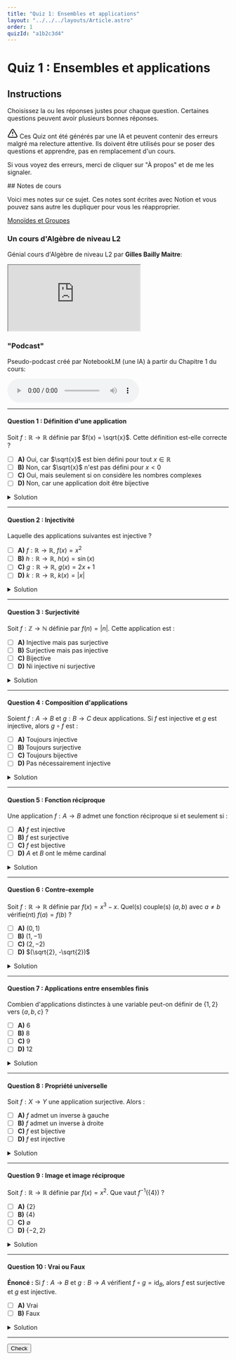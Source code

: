 ```yaml
---
title: "Quiz 1: Ensembles et applications"
layout: "../../../layouts/Article.astro"
order: 1
quizId: "a1b2c3d4"
---
```


# Quiz 1 : Ensembles et applications

## Instructions

Choisissez la ou les réponses justes pour chaque question. Certaines questions peuvent avoir plusieurs bonnes réponses.

<div class="warning">

<svg xmlns="http://www.w3.org/2000/svg" width="24" height="24" viewBox="0 0 24 24" fill="none" stroke="currentColor" stroke-width="2" stroke-linecap="round" stroke-linejoin="round" class="lucide lucide-triangle-alert-icon lucide-triangle-alert"><path d="m21.73 18-8-14a2 2 0 0 0-3.48 0l-8 14A2 2 0 0 0 4 21h16a2 2 0 0 0 1.73-3"/><path d="M12 9v4"/><path d="M12 17h.01"/></svg> Ces Quiz ont été générés par une IA et peuvent contenir des erreurs malgré ma relecture attentive. Ils doivent être utilisés pour se poser des questions et apprendre, pas en remplacement d'un cours.

Si vous voyez des erreurs, merci de cliquer sur "À propos" et de me les signaler.

</div>
## Notes de cours

Voici mes notes sur ce sujet. Ces notes sont écrites avec Notion et vous pouvez sans autre les dupliquer pour vous les réapproprier.

<div class="highlight">

[Monoïdes et Groupes](https://feature-space.notion.site/algebre-monoides-et-groupes)

</div>

### Un cours d'Algèbre de niveau L2

Génial cours d'Algèbre de niveau L2 par **Gilles Bailly Maitre**:


<div class="video">
  <iframe
    src="https://www.youtube.com/embed/videoseries?list=PLE8WtfrsTAikFDNHujYvKStrEB5wEglmb"
    title="YouTube playlist player"
    allow="accelerometer; autoplay; clipboard-write; encrypted-media; gyroscope; picture-in-picture; web-share"
    allowFullScreen
  ></iframe>
</div>

### "Podcast"

Pseudo-podcast créé par NotebookLM (une IA) à partir du Chapitre 1 du cours:

<audio controls>
  <source src={videoUrl} type="audio/mp4"/>
  Votre navigateur ne permet pas la lecture de fichiers audio.
</audio>

---

#### Question 1 : Définition d'une application

Soit $f : \mathbb{R} \to \mathbb{R}$ définie par $f(x) = \sqrt{x}$. Cette définition est-elle correcte ?

- [ ] **A)** Oui, car $\sqrt{x}$ est bien défini pour tout $x \in \mathbb{R}$
- [ ] **B)** Non, car $\sqrt{x}$ n'est pas défini pour $x < 0$<span class="correct"></span>
- [ ] **C)** Oui, mais seulement si on considère les nombres complexes
- [ ] **D)** Non, car une application doit être bijective

<details>
<summary>Solution</summary>

**Réponse : B**

La fonction $\sqrt{x}$ n'est définie que pour $x \geq 0$ dans $\mathbb{R}$. Pour définir une application de $\mathbb{R}$ vers $\mathbb{R}$, il faut que $f(x)$ soit défini pour tout $x \in \mathbb{R}$.

</details>

---

#### Question 2 : Injectivité

Laquelle des applications suivantes est injective ?

- [ ] **A)** $f : \mathbb{R} \to \mathbb{R}$, $f(x) = x^2$
- [ ] **B)** $h : \mathbb{R} \to \mathbb{R}$, $h(x) = \sin(x)$
- [ ] **C)** $g : \mathbb{R} \to \mathbb{R}$, $g(x) = 2x + 1$<span class="correct"></span>
- [ ] **D)** $k : \mathbb{R} \to \mathbb{R}$, $k(x) = |x|$

<details>
<summary>Solution</summary>

**Réponse : C**

$g(x) = 2x + 1$ est injective car si $g(x_1) = g(x_2)$, alors $2x_1 + 1 = 2x_2 + 1$, donc $x_1 = x_2$.
- A) $f(1) = f(-1) = 1$, donc pas injective
- C) $\sin(0) = \sin(\pi) = 0$, donc pas injective  
- D) $|1| = |-1| = 1$, donc pas injective

</details>

---

#### Question 3 : Surjectivité

Soit $f : \mathbb{Z} \to \mathbb{N}$ définie par $f(n) = |n|$. Cette application est :

- [ ] **A)** Injective mais pas surjective
- [ ] **B)** Surjective mais pas injective<span class="correct"></span>
- [ ] **C)** Bijective
- [ ] **D)** Ni injective ni surjective

<details>
<summary>Solution</summary>

**Réponse : B**

$f(n) = |n|$ est surjective car tout $m \in \mathbb{N}$ est l'image de $m$ (et de $-m$ si $m > 0$). Elle n'est pas injective car $f(n) = f(-n)$ pour $n \neq 0$.

</details>

---

#### Question 4 : Composition d'applications

Soient $f : A \to B$ et $g : B \to C$ deux applications. Si $f$ est injective et $g$ est injective, alors $g \circ f$ est :

- [ ] **A)** Toujours injective<span class="correct"></span>
- [ ] **B)** Toujours surjective
- [ ] **C)** Toujours bijective
- [ ] **D)** Pas nécessairement injective

<details>
<summary>Solution</summary>

**Réponse : A**

Si $f$ et $g$ sont injectives, alors $g \circ f$ est injective. En effet, si $(g \circ f)(x_1) = (g \circ f)(x_2)$, alors $g(f(x_1)) = g(f(x_2))$. Par injectivité de $g$, on a $f(x_1) = f(x_2)$, et par injectivité de $f$, on a $x_1 = x_2$.

</details>

---

#### Question 5 : Fonction réciproque

Une application $f : A \to B$ admet une fonction réciproque si et seulement si :

- [ ] **A)** $f$ est injective
- [ ] **B)** $f$ est surjective
- [ ] **C)** $f$ est bijective<span class="correct"></span>
- [ ] **D)** $A$ et $B$ ont le même cardinal

<details>
<summary>Solution</summary>

**Réponse : C**

Une application admet une fonction réciproque si et seulement si elle est bijective (injective et surjective).

</details>

---

#### Question 6 : Contre-exemple

Soit $f : \mathbb{R} \to \mathbb{R}$ définie par $f(x) = x^3 - x$. Quel(s) couple(s) $(a, b)$ avec $a \neq b$ vérifie(nt) $f(a) = f(b)$ ?

- [ ] **A)** $(0, 1)$<span class="correct"></span>
- [ ] **B)** $(1, -1)$<span class="correct"></span>
- [ ] **C)** $(2, -2)$
- [ ] **D)** $(\sqrt{2}, -\sqrt{2})$

<details>
<summary>Solution</summary>

**Réponse : A et B**

Car:

- $f(1) = 1^3 - 1 = 0$
- $f(-1) = (-1)^3 - (-1) = -1 + 1 = 0$
- $f(0) = 0^3 - 0 = 0$

Ces trois points ont la même image $0$ par la fonction $f$, ce qui montre que $f(a) = f(b)$ pour les couples $(0,1)$ et $(1,-1)$. 

</details>

---

#### Question 7 : Applications entre ensembles finis

Combien d'applications distinctes à une variable peut-on définir de $\{1, 2\}$ vers $\{a, b, c\}$ ?

- [ ] **A)** 6
- [ ] **B)** 8
- [ ] **C)** 9<span class="correct"></span>
- [ ] **D)** 12

<details>
<summary>Solution</summary>

**Réponse : C**

Pour chaque élément de $\{1, 2\}$, on a 3 choix dans $\{a, b, c\}$. Donc $3^2 = 9$ applications distinctes.

</details>

---

#### Question 8 : Propriété universelle

Soit $f : X \to Y$ une application surjective. Alors :

- [ ] **A)** $f$ admet un inverse à gauche
- [ ] **B)** $f$ admet un inverse à droite<span class="correct"></span>
- [ ] **C)** $f$ est bijective
- [ ] **D)** $f$ est injective

<details>
<summary>Solution</summary>

**Réponse : B**

Une application surjective admet un inverse à droite (axiome du choix). Elle n'admet un inverse à gauche que si elle est aussi injective.

</details>

---

#### Question 9 : Image et image réciproque

Soit $f : \mathbb{R} \to \mathbb{R}$ définie par $f(x) = x^2$. Que vaut $f^{-1}(\{4\})$ ?

- [ ] **A)** $\{2\}$
- [ ] **B)** $\{4\}$
- [ ] **C)** $\emptyset$
- [ ] **D)** $\{-2, 2\}$<span class="correct"></span>

<details>
<summary>Solution</summary>

**Réponse : D**

$f^{-1}(\{4\}) = \{x \in \mathbb{R} \mid f(x) = 4\} = \{x \in \mathbb{R} \mid x^2 = 4\} = \{-2, 2\}$.

</details>

---

#### Question 10 : Vrai ou Faux

**Énoncé :** Si $f : A \to B$ et $g : B \to A$ vérifient $f \circ g = \text{id}_B$, alors $f$ est surjective et $g$ est injective.

- [ ] **A)** Vrai<span class="correct"></span>
- [ ] **B)** Faux

<details>
<summary>Solution</summary>

**Réponse : A**

Si $f \circ g = \text{id}_B$, alors pour tout $b \in B$, on a $f(g(b)) = b$, donc $f$ est surjective. De plus, si $g(b_1) = g(b_2)$, alors $b_1 = f(g(b_1)) = f(g(b_2)) = b_2$, donc $g$ est injective.

</details>

---

<button class="toggle-check">Check</button>